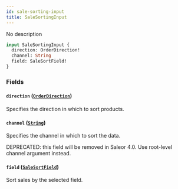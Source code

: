 ```yaml
---
id: sale-sorting-input
title: SaleSortingInput
---
```



No description

```graphql
input SaleSortingInput {
  direction: OrderDirection!
  channel: String
  field: SaleSortField!
}
```


### Fields

#### `direction` ([`OrderDirection`](../../../developer/api-reference/enums/order-direction))

Specifies the direction in which to sort products.


#### `channel` ([`String`](../../../developer/api-reference/scalars/string))

Specifies the channel in which to sort the data.

DEPRECATED: this field will be removed in Saleor 4.0. Use root-level channel argument instead.


#### `field` ([`SaleSortField`](../../../developer/api-reference/enums/sale-sort-field))

Sort sales by the selected field.




